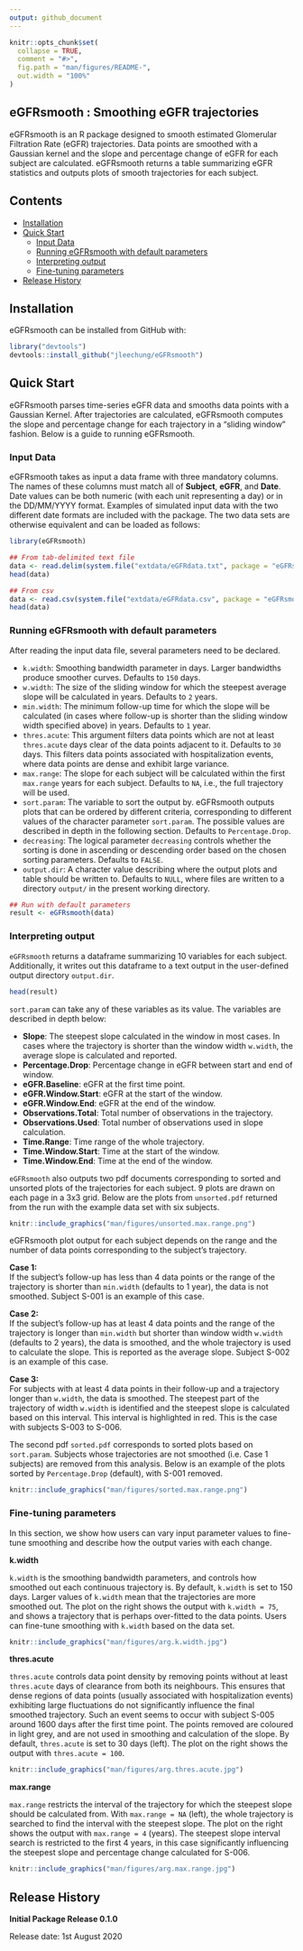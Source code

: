 ```yaml
---
output: github_document
---
```


<!-- README.md is generated from README.Rmd. Please edit that file -->

```r
knitr::opts_chunk$set(
  collapse = TRUE,
  comment = "#>",
  fig.path = "man/figures/README-",
  out.width = "100%"
)
```

## eGFRsmooth : Smoothing eGFR trajectories

eGFRsmooth is an R package designed to smooth estimated Glomerular Filtration Rate (eGFR) trajectories. Data points are smoothed with a Gaussian kernel and the slope and percentage change of eGFR for each subject are calculated. eGFRsmooth returns a table summarizing eGFR statistics and outputs plots of smooth trajectories for each subject.    

## Contents

- [Installation]
- [Quick Start]
  - [Input Data]
  - [Running eGFRsmooth with default parameters]
  - [Interpreting output]
  - [Fine-tuning parameters]
- [Release History]

## Installation

eGFRsmooth can be installed from GitHub with:

``` r
library("devtools")
devtools::install_github("jleechung/eGFRsmooth")
```

## Quick Start

eGFRsmooth parses time-series eGFR data and smooths data points with a Gaussian Kernel. After trajectories are calculated, eGFRsmooth computes the slope and percentage change for each trajectory in a "sliding window" fashion. Below is a guide to running eGFRsmooth.   

### Input Data

eGFRsmooth takes as input a data frame with three mandatory columns. The names of these columns must match all of **Subject**, **eGFR**, and **Date**. Date values can be both numeric (with each unit representing a day) or in the DD/MM/YYYY format. Examples of simulated input data with the two different date formats are included with the package. The two data sets are otherwise equivalent and can be loaded as follows: 

```r
library(eGFRsmooth)

## From tab-delimited text file
data <- read.delim(system.file("extdata/eGFRdata.txt", package = "eGFRsmooth"))
head(data)

## From csv
data <- read.csv(system.file("extdata/eGFRdata.csv", package = "eGFRsmooth"))
head(data)
```

### Running eGFRsmooth with default parameters

After reading the input data file, several parameters need to be declared.   

- `k.width`: Smoothing bandwidth parameter in days. Larger bandwidths produce smoother curves. Defaults to `150` days.   
- `w.width`: The size of the sliding window for which the steepest average slope will be calculated in years. Defaults to `2` years.
- `min.width`: The minimum follow-up time for which the slope will be calculated (in cases where follow-up is shorter than the sliding window width specified above) in years. Defaults to `1` year.  
- `thres.acute`: This argument filters data points which are not at least `thres.acute` days clear of the data points adjacent to it. Defaults to `30` days. This filters data points associated with hospitalization events, where data points are dense and exhibit large variance.   
- `max.range`: The slope for each subject will be calculated within the first `max.range` years for each subject. Defaults to `NA`, i.e., the full trajectory will be used.  
- `sort.param`: The variable to sort the output by. eGFRsmooth outputs plots that can be ordered by different criteria, corresponding to different values of the character parameter `sort.param`. The possible values are described in depth in the following section. Defaults to `Percentage.Drop`.
- `decreasing`: The logical parameter `decreasing` controls whether the sorting is done in ascending or descending order based on the chosen sorting parameters. Defaults to `FALSE`.
- `output.dir`: A character value describing where the output plots and table should be written to. Defaults to `NULL`, where files are written to a directory `output/` in the present working directory.  

```r
## Run with default parameters
result <- eGFRsmooth(data)
```

### Interpreting output

`eGFRsmooth` returns a dataframe summarizing 10 variables for each subject. Additionally, it writes out this dataframe to a text output in the user-defined output directory `output.dir`. 

```r
head(result)
```

`sort.param` can take any of these variables as its value. The variables are described in depth below:  

- **Slope**: The steepest slope calculated in the window in most cases. In cases where the trajectory is shorter than the window width `w.width`, the average slope is calculated and reported.         
- **Percentage.Drop**: Percentage change in eGFR between start and end of window.        
- **eGFR.Baseline**: eGFR at the first time point.     
- **eGFR.Window.Start**: eGFR at the start of the window.      
- **eGFR.Window.End**: eGFR at the end of the window.     
- **Observations.Total**: Total number of observations in the trajectory.      
- **Observations.Used**: Total number of observations used in slope calculation.     
- **Time.Range**: Time range of the whole trajectory.     
- **Time.Window.Start**: Time at the start of the window.      
- **Time.Window.End**: Time at the end of the window.     

`eGFRsmooth` also outputs two pdf documents corresponding to sorted and unsorted plots of the trajectories for each subject. 9 plots are drawn on each page in a 3x3 grid. Below are the plots from `unsorted.pdf` returned from the run with the example data set with six subjects. 

```r
knitr::include_graphics("man/figures/unsorted.max.range.png")
```

eGFRsmooth plot output for each subject depends on the range and the number of data points corresponding to the subject's trajectory.

**Case 1:**   
If the subject's follow-up has less than 4 data points or the range of the trajectory is shorter than `min.width` (defaults to 1 year), the data is not smoothed. Subject S-001 is an example of this case.    

**Case 2:**  
If the subject's follow-up has at least 4 data points and the range of the trajectory is longer than `min.width` but shorter than window width `w.width` (defaults to 2 years), the data is smoothed, and the whole trajectory is used to calculate the slope. This is reported as the average slope. Subject S-002 is an example of this case.     

**Case 3:**    
For subjects with at least 4 data points in their follow-up and a trajectory longer than `w.width`, the data is smoothed. The steepest part of the trajectory of width `w.width` is identified and the steepest slope is calculated based on this interval. This interval is highlighted in red. This is the case with subjects S-003 to S-006.     

The second pdf `sorted.pdf` corresponds to sorted plots based on `sort.param`. Subjects whose trajectories are not smoothed (i.e. Case 1 subjects) are removed from this analysis. Below is an example of the plots sorted by `Percentage.Drop` (default), with S-001 removed.   

```r
knitr::include_graphics("man/figures/sorted.max.range.png")
```

### Fine-tuning parameters

In this section, we show how users can vary input parameter values to fine-tune smoothing and describe how the output varies with each change.

**k.width**    

`k.width` is the smoothing bandwidth parameters, and controls how smoothed out each continuous trajectory is. By default, `k.width` is set to 150 days. Larger values of `k.width` mean that the trajectories are more smoothed out. The plot on the right shows the output with `k.width = 75`, and shows a trajectory that is perhaps over-fitted to the data points. Users can fine-tune smoothing with `k.width` based on the data set.  

```r
knitr::include_graphics("man/figures/arg.k.width.jpg")
```

**thres.acute**    

`thres.acute` controls data point density by removing points without at least `thres.acute` days of clearance from both its neighbours. This ensures that dense regions of data points (usually associated with hospitalization events) exhibiting large fluctuations do not significantly influence the final smoothed trajectory. Such an event seems to occur with subject S-005 around 1600 days after the first time point. The points removed are coloured in light grey, and are not used in smoothing and calculation of the slope. By default, `thres.acute` is set to 30 days (left). The plot on the right shows the output with `thres.acute = 100`. 

```r
knitr::include_graphics("man/figures/arg.thres.acute.jpg")
```

**max.range**     

`max.range` restricts the interval of the trajectory for which the steepest slope should be calculated from. With `max.range = NA` (left), the whole trajectory is searched to find the interval with the steepest slope. The plot on the right shows the output with `max.range = 4` (years). The steepest slope interval search is restricted to the first 4 years, in this case significantly influencing the steepest slope and percentage change calculated for S-006.

```r
knitr::include_graphics("man/figures/arg.max.range.jpg")
```

## Release History

**Initial Package Release 0.1.0**

Release date: 1st August 2020
